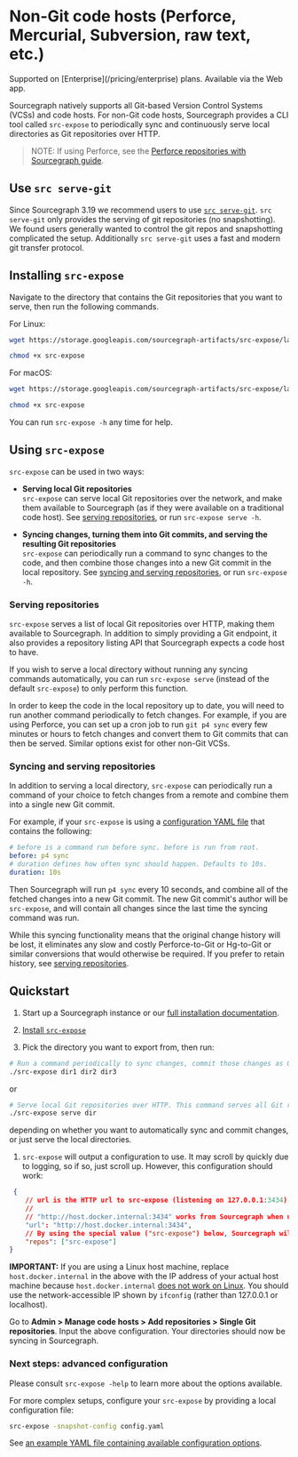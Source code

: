 # Non-Git code hosts (Perforce, Mercurial, Subversion, raw text, etc.)

<TierCallout>
  Supported on [Enterprise](/pricing/enterprise) plans.
  <user>
    Available via the Web app.
  </user>
</TierCallout>

Sourcegraph natively supports all Git-based Version Control Systems (VCSs) and code hosts. For non-Git code hosts, Sourcegraph provides a CLI tool called `src-expose` to periodically sync and continuously serve local directories as Git repositories over HTTP.

>NOTE: If using Perforce, see the [Perforce repositories with Sourcegraph guide](/admin/repo/perforce).

## Use `src serve-git`

Since Sourcegraph 3.19 we recommend users to use [`src serve-git`](/admin/code_hosts/src_serve_git). `src serve-git` only provides the serving of git repositories (no snapshotting). We found users generally wanted to control the git repos and snapshotting complicated the setup. Additionally `src serve-git` uses a fast and modern git transfer protocol.

## Installing `src-expose`

Navigate to the directory that contains the Git repositories that you want to serve, then run the following commands.

For Linux:

```bash
wget https://storage.googleapis.com/sourcegraph-artifacts/src-expose/latest/linux-amd64/src-expose

chmod +x src-expose
```

For macOS:

```bash
wget https://storage.googleapis.com/sourcegraph-artifacts/src-expose/latest/darwin-amd64/src-expose

chmod +x src-expose
```

You can run `src-expose -h` any time for help.

## Using `src-expose`

`src-expose` can be used in two ways:

- **Serving local Git repositories**<br/>
`src-expose` can serve local Git repositories over the network, and make them available to Sourcegraph (as if they were available on a traditional code host). See [serving repositories](#serving-repositories), or run `src-expose serve -h`.

- **Syncing changes, turning them into Git commits, and serving the resulting Git repositories**<br/>
`src-expose` can periodically run a command to sync changes to the code, and then combine those changes into a new Git commit in the local repository. See [syncing and serving repositories](#syncing-and-serving-repositories), or run `src-expose -h`.

### Serving repositories

`src-expose` serves a list of local Git repositories over HTTP, making them available to Sourcegraph. In addition to simply providing a Git endpoint, it also provides a repository listing API that Sourcegraph expects a code host to have.

If you wish to serve a local directory without running any syncing commands automatically, you can run `src-expose serve` (instead of the default `src-expose`) to only perform this function.

In order to keep the code in the local repository up to date, you will need to run another command periodically to fetch changes. For example, if you are using Perforce, you can set up a cron job to run `git p4 sync` every few minutes or hours to fetch changes and convert them to Git commits that can then be served. Similar options exist for other non-Git VCSs.

### Syncing and serving repositories

In addition to serving a local directory, `src-expose` can periodically run a command of your choice to fetch changes from a remote and combine them into a single new Git commit.

For example, if your `src-expose` is using a [configuration YAML file](#next-steps--advanced-configuration) that contains the following:

```yaml
# before is a command run before sync. before is run from root.
before: p4 sync
# duration defines how often sync should happen. Defaults to 10s.
duration: 10s
```

Then Sourcegraph will run `p4 sync` every 10 seconds, and combine all of the fetched changes into a new Git commit. The new Git commit's author will be `src-expose`, and will contain all changes since the last time the syncing command was run.

While this syncing functionality means that the original change history will be lost, it eliminates any slow and costly Perforce-to-Git or Hg-to-Git or similar conversions that would otherwise be required. If you prefer to retain history, see [serving repositories](#serving-repositories).

## Quickstart

1. Start up a Sourcegraph instance or our [full installation documentation](/admin/deploy/).

1. [Install `src-expose`](#installing-src-expose)

1. Pick the directory you want to export from, then run:

```bash
# Run a command periodically to sync changes, commit those changes as Git commits, and serve over HTTP.
./src-expose dir1 dir2 dir3
```

or

```bash
# Serve local Git repositories over HTTP. This command serves all Git repositories at the provided directory.
./src-expose serve dir
```

depending on whether you want to automatically sync and commit changes, or just serve the local directories.

1. `src-expose` will output a configuration to use. It may scroll by quickly due to logging, so if so, just scroll up. However, this configuration should work:

```json
 {
    // url is the HTTP url to src-expose (listening on 127.0.0.1:3434). url should be reachable by Sourcegraph.
    //
    // "http://host.docker.internal:3434" works from Sourcegraph when using Docker for Desktop.
    "url": "http://host.docker.internal:3434",
    // By using the special value ("src-expose") below, Sourcegraph will pull all of the repositories that src-expose is serving.
    "repos": ["src-expose"]
}
```

**IMPORTANT:** If you are using a Linux host machine, replace `host.docker.internal` in the above with the IP address of your actual host machine because `host.docker.internal` [does not work on Linux](https://github.com/docker/for-linux/issues/264). You should use the network-accessible IP shown by `ifconfig` (rather than 127.0.0.1 or localhost).

Go to **Admin > Manage code hosts > Add repositories > Single Git repositories**. Input the above configuration. Your directories should now be syncing in Sourcegraph.

### Next steps: advanced configuration

Please consult `src-expose -help` to learn more about the options available.

For more complex setups, configure your `src-expose` by providing a local configuration file:

```bash
src-expose -snapshot-config config.yaml
```

See [an example YAML file containing available configuration options](https://github.com/sourcegraph/sourcegraph-public-snapshot/blob/main/dev/src-expose/examples/example.yaml).
